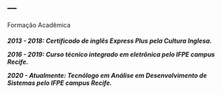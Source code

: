 ---
---

<link rel="stylesheet" href="styles.css" type="text/css">

Formação Acadêmica

<h5>

2013 - 2018: Certificado de inglês Express Plus pela Cultura Inglesa. 


2016 - 2019: Curso técnico integrado em eletrônica pelo IFPE campus Recife.


2020 - Atualmente: Tecnólogo em Análise em Desenvolvimento de Sistemas pelo IFPE campus Recife.

